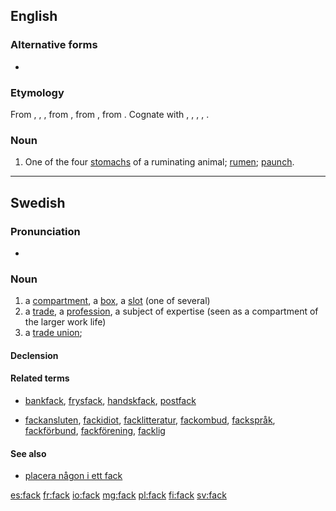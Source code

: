 ==English==

===Alternative forms===
* {{l|en|fec}} {{qualifier|obsolete}}

===Etymology===
From {{etyl|enm}} {{recons|fak|lang=enm}}, {{term|fec|lang=enm}}, {{term|fæc||space|lang=enm}}, from {{etyl|ang}} {{term|fæc||space of time, while, division, interval; period of five years, lustrum|lang=ang}}, from {{etyl|gem-pro}} {{recons|fakan||division, department, space|lang=gem-pro}}, from {{etyl|ine-pro}} {{recons|pÀǵ-||to fasten, fix|lang=ine-pro}}. Cognate with {{etyl|fy|-}} {{term|fek|lang=fy}}, {{etyl|nl|-}} {{term|vak||section, compartment|lang=nl}}, {{etyl|de|-}} {{term|Fach||compartment|lang=de}}, {{etyl|sv|-}} {{term|fack||compartment, box, department|lang=sv}}, {{etyl|la|-}} {{term|pango|pangō|fasten, fix|lang=la}}.

===Noun===
{{en-noun}}

# {{UK|_|dialectal}} One of the four [[stomach]]s of a ruminating animal; [[rumen]]; [[paunch]].

----
==Swedish==

===Pronunciation===
* {{audio|Sv-fack.ogg|audio}}

===Noun===
{{sv-noun|g=n}}

# a [[compartment]], a [[box]], a [[slot]] (one of several)
# a [[trade]], a [[profession]], a subject of expertise (seen as a compartment of the larger work life)
# a [[trade union]]; {{contraction of|lang=sv|fackförening}}

====Declension====
{{sv-noun-n-zero}}

====Related terms====
* {{sense|compartment}}  [[bankfack]], [[frysfack]], [[handskfack]], [[postfack]]
* {{sense|trade}}  [[fackansluten]], [[fackidiot]], [[facklitteratur]], [[fackombud]], [[fackspråk]], [[fackförbund]], [[fackförening]], [[facklig]]

====See also====
* [[placera någon i ett fack]]

[[es:fack]]
[[fr:fack]]
[[io:fack]]
[[mg:fack]]
[[pl:fack]]
[[fi:fack]]
[[sv:fack]]